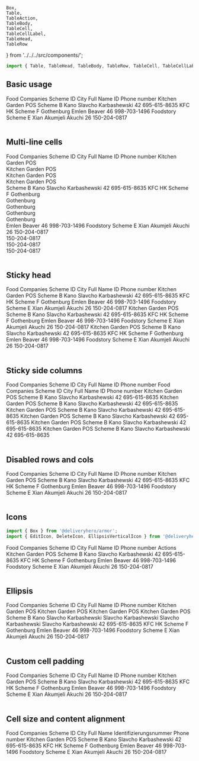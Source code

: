    Box,
    Table,
    TableAction,
    TableBody,
    TableCell,
    TableCellLabel,
    TableHead,
    TableRow
} from '../../../src/components/';

<Meta title="Components/Table" component={Table} />

~~~js
import { Table, TableHead, TableBody, TableRow, TableCell, TableCellLabel, TableAction } from '@deliveryhero/armor';
~~~

## Basic usage

<Preview>
    <Story name="Basic usage" height="300px">
        <Table>
            <TableHead>
                <TableRow>
                    <TableCell>Food Companies</TableCell>
                    <TableCell>Scheme ID</TableCell>
                    <TableCell>City</TableCell>
                    <TableCell>Full Name</TableCell>
                    <TableCell>ID</TableCell>
                    <TableCell>Phone number</TableCell>
                </TableRow>
            </TableHead>
            <TableBody>
                <TableRow>
                    <TableCell>Kitchen Garden POS</TableCell>
                    <TableCell>Scheme B</TableCell>
                    <TableCell>Kano</TableCell>
                    <TableCell>Slavcho Karbashewski</TableCell>
                    <TableCell>42</TableCell>
                    <TableCell>695-615-8635</TableCell>
                </TableRow>
                <TableRow>
                    <TableCell>KFC HK</TableCell>
                    <TableCell>Scheme F</TableCell>
                    <TableCell>Gothenburg</TableCell>
                    <TableCell>Emlen Beaver</TableCell>
                    <TableCell>46</TableCell>
                    <TableCell>998-703-1496</TableCell>
                </TableRow>
                <TableRow>
                    <TableCell>Foodstory</TableCell>
                    <TableCell>Scheme E</TableCell>
                    <TableCell>Xian</TableCell>
                    <TableCell>Akumjeli Akuchi</TableCell>
                    <TableCell>26</TableCell>
                    <TableCell>150-204-0817</TableCell>
                </TableRow>
            </TableBody>
        </Table>
    </Story>
</Preview>

## Multi-line cells

<Preview>
    <Story name="Multi-line cells" height="550px">
        <Table>
            <TableHead>
                <TableRow>
                    <TableCell>Food Companies</TableCell>
                    <TableCell>Scheme ID</TableCell>
                    <TableCell>City</TableCell>
                    <TableCell>Full Name</TableCell>
                    <TableCell>ID</TableCell>
                    <TableCell>Phone number</TableCell>
                </TableRow>
            </TableHead>
            <TableBody>
                <TableRow>
                    <TableCell>
                        Kitchen Garden POS<br />
                        Kitchen Garden POS<br />
                        Kitchen Garden POS<br />
                        Kitchen Garden POS<br />
                    </TableCell>
                    <TableCell>Scheme B</TableCell>
                    <TableCell>Kano</TableCell>
                    <TableCell>Slavcho Karbashewski</TableCell>
                    <TableCell>42</TableCell>
                    <TableCell>695-615-8635</TableCell>
                </TableRow>
                <TableRow>
                    <TableCell>KFC HK</TableCell>
                    <TableCell>Scheme F</TableCell>
                    <TableCell>
                        Gothenburg<br />
                        Gothenburg<br />
                        Gothenburg<br />
                        Gothenburg<br />
                        Gothenburg<br />
                    </TableCell>
                    <TableCell>Emlen Beaver</TableCell>
                    <TableCell>46</TableCell>
                    <TableCell>998-703-1496</TableCell>
                </TableRow>
                <TableRow>
                    <TableCell>Foodstory</TableCell>
                    <TableCell>Scheme E</TableCell>
                    <TableCell>Xian</TableCell>
                    <TableCell>Akumjeli Akuchi</TableCell>
                    <TableCell>26</TableCell>
                    <TableCell>
                        150-204-0817<br />
                        150-204-0817<br />
                        150-204-0817<br />
                        150-204-0817<br />
                    </TableCell>
                </TableRow>
            </TableBody>
        </Table>
    </Story>
</Preview>

## Sticky head

<Preview>
    <Story name="Sticky header" height="300px">
        <Table stickyHead>
            <TableHead>
                <TableRow>
                    <TableCell>Food Companies</TableCell>
                    <TableCell>Scheme ID</TableCell>
                    <TableCell>City</TableCell>
                    <TableCell>Full Name</TableCell>
                    <TableCell>ID</TableCell>
                    <TableCell>Phone number</TableCell>
                </TableRow>
            </TableHead>
            <TableBody>
                <TableRow>
                    <TableCell>Kitchen Garden POS</TableCell>
                    <TableCell>Scheme B</TableCell>
                    <TableCell>Kano</TableCell>
                    <TableCell>Slavcho Karbashewski</TableCell>
                    <TableCell>42</TableCell>
                    <TableCell>695-615-8635</TableCell>
                </TableRow>
                <TableRow>
                    <TableCell>KFC HK</TableCell>
                    <TableCell>Scheme F</TableCell>
                    <TableCell>Gothenburg</TableCell>
                    <TableCell>Emlen Beaver</TableCell>
                    <TableCell>46</TableCell>
                    <TableCell>998-703-1496</TableCell>
                </TableRow>
                <TableRow>
                    <TableCell>Foodstory</TableCell>
                    <TableCell>Scheme E</TableCell>
                    <TableCell>Xian</TableCell>
                    <TableCell>Akumjeli Akuchi</TableCell>
                    <TableCell>26</TableCell>
                    <TableCell>150-204-0817</TableCell>
                </TableRow>
                <TableRow>
                    <TableCell>Kitchen Garden POS</TableCell>
                    <TableCell>Scheme B</TableCell>
                    <TableCell>Kano</TableCell>
                    <TableCell>Slavcho Karbashewski</TableCell>
                    <TableCell>42</TableCell>
                    <TableCell>695-615-8635</TableCell>
                </TableRow>
                <TableRow>
                    <TableCell>KFC HK</TableCell>
                    <TableCell>Scheme F</TableCell>
                    <TableCell>Gothenburg</TableCell>
                    <TableCell>Emlen Beaver</TableCell>
                    <TableCell>46</TableCell>
                    <TableCell>998-703-1496</TableCell>
                </TableRow>
                <TableRow>
                    <TableCell>Foodstory</TableCell>
                    <TableCell>Scheme E</TableCell>
                    <TableCell>Xian</TableCell>
                    <TableCell>Akumjeli Akuchi</TableCell>
                    <TableCell>26</TableCell>
                    <TableCell>150-204-0817</TableCell>
                </TableRow>
                <TableRow>
                    <TableCell>Kitchen Garden POS</TableCell>
                    <TableCell>Scheme B</TableCell>
                    <TableCell>Kano</TableCell>
                    <TableCell>Slavcho Karbashewski</TableCell>
                    <TableCell>42</TableCell>
                    <TableCell>695-615-8635</TableCell>
                </TableRow>
                <TableRow>
                    <TableCell>KFC HK</TableCell>
                    <TableCell>Scheme F</TableCell>
                    <TableCell>Gothenburg</TableCell>
                    <TableCell>Emlen Beaver</TableCell>
                    <TableCell>46</TableCell>
                    <TableCell>998-703-1496</TableCell>
                </TableRow>
                <TableRow>
                    <TableCell>Foodstory</TableCell>
                    <TableCell>Scheme E</TableCell>
                    <TableCell>Xian</TableCell>
                    <TableCell>Akumjeli Akuchi</TableCell>
                    <TableCell>26</TableCell>
                    <TableCell>150-204-0817</TableCell>
                </TableRow>
            </TableBody>
        </Table>
    </Story>
</Preview>

## Sticky side columns

<Preview>
    <Story name="Sticky side columns" height="300px">
        <Table 
            stickyColumns={[
                { index: 0, alignment: 'left' },
                { index: 11, alignment: 'right' },
            ]}
            horizontalScroll
        >
            <TableHead>
                <TableRow>
                    <TableCell>Food Companies</TableCell>
                    <TableCell>Scheme ID</TableCell>
                    <TableCell>City</TableCell>
                    <TableCell>Full Name</TableCell>
                    <TableCell>ID</TableCell>
                    <TableCell>Phone number</TableCell>
                    <TableCell>Food Companies</TableCell>
                    <TableCell>Scheme ID</TableCell>
                    <TableCell>City</TableCell>
                    <TableCell>Full Name</TableCell>
                    <TableCell>ID</TableCell>
                    <TableCell>Phone number</TableCell>
                </TableRow>
            </TableHead>
            <TableBody>
                <TableRow>
                    <TableCell>Kitchen Garden POS</TableCell>
                    <TableCell>Scheme B</TableCell>
                    <TableCell>Kano</TableCell>
                    <TableCell>Slavcho Karbashewski</TableCell>
                    <TableCell>42</TableCell>
                    <TableCell>695-615-8635</TableCell>
                    <TableCell>Kitchen Garden POS</TableCell>
                    <TableCell>Scheme B</TableCell>
                    <TableCell>Kano</TableCell>
                    <TableCell>Slavcho Karbashewski</TableCell>
                    <TableCell>42</TableCell>
                    <TableCell>695-615-8635</TableCell>
                </TableRow>
                <TableRow>
                    <TableCell>Kitchen Garden POS</TableCell>
                    <TableCell>Scheme B</TableCell>
                    <TableCell>Kano</TableCell>
                    <TableCell>Slavcho Karbashewski</TableCell>
                    <TableCell>42</TableCell>
                    <TableCell>695-615-8635</TableCell>
                    <TableCell>Kitchen Garden POS</TableCell>
                    <TableCell>Scheme B</TableCell>
                    <TableCell>Kano</TableCell>
                    <TableCell>Slavcho Karbashewski</TableCell>
                    <TableCell>42</TableCell>
                    <TableCell>695-615-8635</TableCell>
                </TableRow>
                <TableRow>
                    <TableCell>Kitchen Garden POS</TableCell>
                    <TableCell>Scheme B</TableCell>
                    <TableCell>Kano</TableCell>
                    <TableCell>Slavcho Karbashewski</TableCell>
                    <TableCell>42</TableCell>
                    <TableCell>695-615-8635</TableCell>
                    <TableCell>Kitchen Garden POS</TableCell>
                    <TableCell>Scheme B</TableCell>
                    <TableCell>Kano</TableCell>
                    <TableCell>Slavcho Karbashewski</TableCell>
                    <TableCell>42</TableCell>
                    <TableCell>695-615-8635</TableCell>
                </TableRow>
            </TableBody>
        </Table>
    </Story>
</Preview>

## Disabled rows and cols

<Preview>
    <Story name="Disabled rows and cols" height="300px">
        <Table>
            <TableHead>
                <TableRow>
                    <TableCell>Food Companies</TableCell>
                    <TableCell>Scheme ID</TableCell>
                    <TableCell disabled>City</TableCell>
                    <TableCell>Full Name</TableCell>
                    <TableCell>ID</TableCell>
                    <TableCell>Phone number</TableCell>
                </TableRow>
            </TableHead>
            <TableBody>
                <TableRow>
                    <TableCell>Kitchen Garden POS</TableCell>
                    <TableCell>Scheme B</TableCell>
                    <TableCell disabled>Kano</TableCell>
                    <TableCell>Slavcho Karbashewski</TableCell>
                    <TableCell>42</TableCell>
                    <TableCell>695-615-8635</TableCell>
                </TableRow>
                <TableRow>
                    <TableCell disabled>KFC HK</TableCell>
                    <TableCell disabled>Scheme F</TableCell>
                    <TableCell disabled>Gothenburg</TableCell>
                    <TableCell disabled>Emlen Beaver</TableCell>
                    <TableCell disabled>46</TableCell>
                    <TableCell disabled>998-703-1496</TableCell>
                </TableRow>
                <TableRow>
                    <TableCell>Foodstory</TableCell>
                    <TableCell>Scheme E</TableCell>
                    <TableCell disabled>Xian</TableCell>
                    <TableCell>Akumjeli Akuchi</TableCell>
                    <TableCell>26</TableCell>
                    <TableCell>150-204-0817</TableCell>
                </TableRow>
            </TableBody>
        </Table>
    </Story>
</Preview>

## Icons

~~~js
import { Box } from '@deliveryhero/armor';
import { EditIcon, DeleteIcon, EllipsisVerticalIcon } from '@deliveryhero/armor-icons';
~~~

<Preview>
    <Story name="Icons" height="300px">
        <Table>
            <TableHead>
                <TableRow>
                    <TableCell>
                        <TableCellLabel>
                            Food Companies
                            <EditIcon marginLeft={3} />
                        </TableCellLabel>
                    </TableCell>
                    <TableCell>
                        <TableCellLabel>
                            Scheme ID
                            <DeleteIcon marginLeft={3} />
                        </TableCellLabel>
                    </TableCell>
                    <TableCell>City</TableCell>
                    <TableCell>Full Name</TableCell>
                    <TableCell>ID</TableCell>
                    <TableCell>Phone number</TableCell>
                    <TableCell>Actions</TableCell>
                </TableRow>
            </TableHead>
            <TableBody>
                <TableRow>
                    <TableCell>Kitchen Garden POS</TableCell>
                    <TableCell>Scheme B</TableCell>
                    <TableCell>Kano</TableCell>
                    <TableCell>Slavcho Karbashewski</TableCell>
                    <TableCell>42</TableCell>
                    <TableCell>695-615-8635</TableCell>
                    <TableCell color="$color.neutral.05">
                        <Box
                            style={{
                                display: 'flex',
                                alignItems: 'center',
                            }}
                            height={6}
                        >
                            <TableAction marginRight={6}>
                                <EditIcon />
                            </TableAction>
                            <TableAction marginRight={6}>
                                <DeleteIcon />
                            </TableAction>
                            <TableAction>
                                <EllipsisVerticalIcon />
                            </TableAction>
                        </Box>
                    </TableCell>
                </TableRow>
                <TableRow>
                    <TableCell>KFC HK</TableCell>
                    <TableCell>Scheme F</TableCell>
                    <TableCell>Gothenburg</TableCell>
                    <TableCell>Emlen Beaver</TableCell>
                    <TableCell>46</TableCell>
                    <TableCell>998-703-1496</TableCell>
                    <TableCell color="$color.neutral.05">
                        <Box
                            style={{
                                display: 'flex',
                                alignItems: 'center',
                            }}
                            height={6}
                        >
                            <TableAction marginRight={6}>
                                <EditIcon />
                            </TableAction>
                            <TableAction marginRight={6}>
                                <DeleteIcon />
                            </TableAction>
                            <TableAction>
                                <EllipsisVerticalIcon />
                            </TableAction>
                        </Box>
                    </TableCell>
                </TableRow>
                <TableRow>
                    <TableCell>Foodstory</TableCell>
                    <TableCell>Scheme E</TableCell>
                    <TableCell>Xian</TableCell>
                    <TableCell>Akumjeli Akuchi</TableCell>
                    <TableCell>26</TableCell>
                    <TableCell>150-204-0817</TableCell>
                    <TableCell color="$color.neutral.05">
                        <Box
                            style={{
                                display: 'flex',
                                alignItems: 'center',
                            }}
                            height={6}
                        >
                            <TableAction marginRight={6}>
                                <EditIcon />
                            </TableAction>
                            <TableAction marginRight={6}>
                                <DeleteIcon />
                            </TableAction>
                            <TableAction>
                                <EllipsisVerticalIcon />
                            </TableAction>
                        </Box>
                    </TableCell>
                </TableRow>
            </TableBody>
        </Table>
    </Story>
</Preview>

## Ellipsis

<Preview>
    <Story name="Ellipsis" height="300px">
        <Table wide>
            <TableHead>
                <TableRow>
                    <TableCell>Food Companies</TableCell>
                    <TableCell>Scheme ID</TableCell>
                    <TableCell>City</TableCell>
                    <TableCell>Full Name</TableCell>
                    <TableCell>ID</TableCell>
                    <TableCell>Phone number</TableCell>
                </TableRow>
            </TableHead>
            <TableBody>
                <TableRow>
                    <TableCell ellipsis>Kitchen Garden POS Kitchen Garden POS Kitchen Garden POS Kitchen Garden POS</TableCell>
                    <TableCell>Scheme B</TableCell>
                    <TableCell>Kano</TableCell>
                    <TableCell ellipsis>Slavcho Karbashewski Slavcho Karbashewski Slavcho Karbashewski Slavcho Karbashewski</TableCell>
                    <TableCell>42</TableCell>
                    <TableCell>695-615-8635</TableCell>
                </TableRow>
                <TableRow>
                    <TableCell>KFC HK</TableCell>
                    <TableCell>Scheme F</TableCell>
                    <TableCell>Gothenburg</TableCell>
                    <TableCell>Emlen Beaver</TableCell>
                    <TableCell>46</TableCell>
                    <TableCell>998-703-1496</TableCell>
                </TableRow>
                <TableRow>
                    <TableCell>Foodstory</TableCell>
                    <TableCell>Scheme E</TableCell>
                    <TableCell>Xian</TableCell>
                    <TableCell>Akumjeli Akuchi</TableCell>
                    <TableCell>26</TableCell>
                    <TableCell>150-204-0817</TableCell>
                </TableRow>
            </TableBody>
        </Table>
    </Story>
</Preview>

## Custom cell padding

<Preview>
    <Story name="Custom cell padding" height="300px">
        <Table>
            <TableHead>
                <TableRow>
                    <TableCell>Food Companies</TableCell>
                    <TableCell paddingX={1}>Scheme ID</TableCell>
                    <TableCell>City</TableCell>
                    <TableCell>Full Name</TableCell>
                    <TableCell paddingX={1}>ID</TableCell>
                    <TableCell>Phone number</TableCell>
                </TableRow>
            </TableHead>
            <TableBody>
                <TableRow>
                    <TableCell paddingY={9}>Kitchen Garden POS</TableCell>
                    <TableCell paddingY={9} paddingX={1}>Scheme B</TableCell>
                    <TableCell paddingY={9}>Kano</TableCell>
                    <TableCell paddingY={9}>Slavcho Karbashewski</TableCell>
                    <TableCell paddingY={9} paddingX={1}>42</TableCell>
                    <TableCell paddingY={9}>695-615-8635</TableCell>
                </TableRow>
                <TableRow>
                    <TableCell paddingY={1}>KFC HK</TableCell>
                    <TableCell paddingY={1} paddingX={1}>Scheme F</TableCell>
                    <TableCell paddingY={1}>Gothenburg</TableCell>
                    <TableCell paddingY={1}>Emlen Beaver</TableCell>
                    <TableCell paddingY={1} paddingX={1}>46</TableCell>
                    <TableCell paddingY={1}>998-703-1496</TableCell>
                </TableRow>
                <TableRow>
                    <TableCell>Foodstory</TableCell>
                    <TableCell paddingX={1}>Scheme E</TableCell>
                    <TableCell>Xian</TableCell>
                    <TableCell>Akumjeli Akuchi</TableCell>
                    <TableCell paddingX={1}>26</TableCell>
                    <TableCell>150-204-0817</TableCell>
                </TableRow>
            </TableBody>
        </Table>
    </Story>
</Preview>

## Cell size and content alignment

<Preview>
    <Story name="Cell size and content alignment">
        <Table>
            <TableHead>
                <TableRow>
                    <TableCell>Food Companies</TableCell>
                    <TableCell contentAlignY="center">Scheme ID</TableCell>
                    <TableCell>City</TableCell>
                    <TableCell>Full Name</TableCell>
                    <TableCell width="8rem" contentAlignX="right">Identifizierungsnummer</TableCell>
                    <TableCell>Phone number</TableCell>
                </TableRow>
            </TableHead>
            <TableBody>
                <TableRow>
                    <TableCell>Kitchen Garden POS</TableCell>
                    <TableCell contentAlignY="center">Scheme B</TableCell>
                    <TableCell>Kano</TableCell>
                    <TableCell height="8rem">Slavcho Karbashewski</TableCell>
                    <TableCell contentAlignX="right">42</TableCell>
                    <TableCell>695-615-8635</TableCell>
                </TableRow>
                <TableRow>
                    <TableCell>KFC HK</TableCell>
                    <TableCell contentAlignY="center">Scheme F</TableCell>
                    <TableCell>Gothenburg</TableCell>
                    <TableCell height="10rem" contentAlignX="center" contentAlignY="center">Emlen Beaver</TableCell>
                    <TableCell contentAlignX="right">46</TableCell>
                    <TableCell>998-703-1496</TableCell>
                </TableRow>
                <TableRow>
                    <TableCell>Foodstory</TableCell>
                    <TableCell contentAlignY="center">Scheme E</TableCell>
                    <TableCell>Xian</TableCell>
                    <TableCell height="8rem" contentAlignX="right" contentAlignY="bottom">Akumjeli Akuchi</TableCell>
                    <TableCell contentAlignX="right">26</TableCell>
                    <TableCell>150-204-0817</TableCell>
                </TableRow>
            </TableBody>
        </Table>
    </Story>
</Preview>
